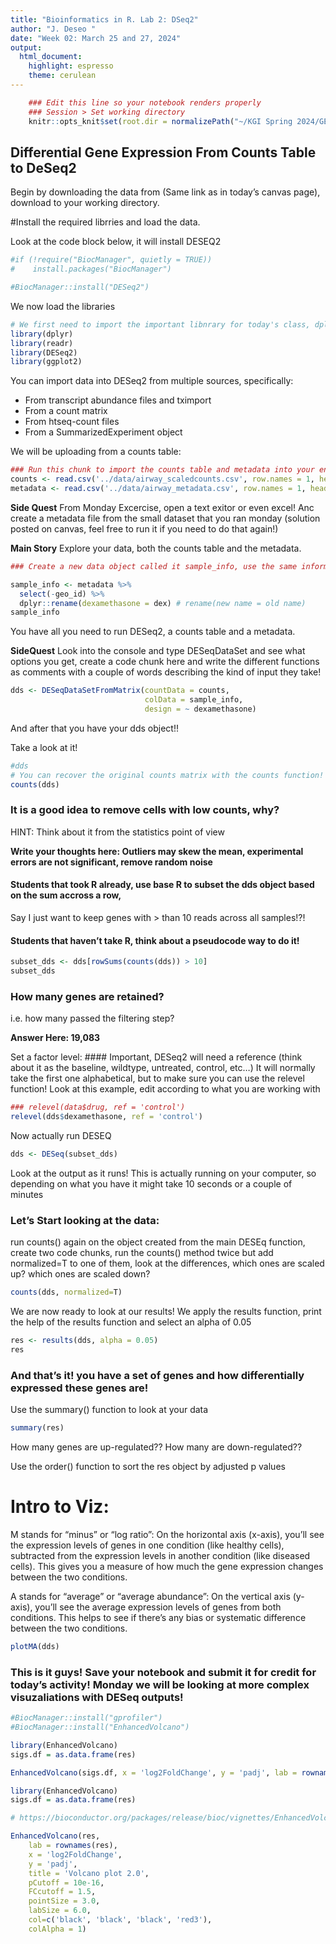 ---
title: "Bioinformatics in R. Lab 2: DSeq2"
author: "J. Deseo "
date: "Week 02: March 25 and 27, 2024"
output: 
  html_document: 
    highlight: espresso
    theme: cerulean
---

```{r setup}
    ### Edit this line so your notebook renders properly
    ### Session > Set working directory
    knitr::opts_knit$set(root.dir = normalizePath("~/KGI Spring 2024/GENE 5130 - Bioinformatics in R/R files")) 
```

## Differential Gene Expression From Counts Table to DeSeq2
Begin by downloading the data from (Same link as in today's canvas page), download to your working directory.

#Install the required librries and load the data.

Look at the code block below, it will install DESEQ2
```{r}
#if (!require("BiocManager", quietly = TRUE))
#    install.packages("BiocManager")

#BiocManager::install("DESeq2")
```

We now load the libraries
```{r message=FALSE, warning=FALSE, paged.print=FALSE, results="hide"}
# We first need to import the important libnrary for today's class, dplyr
library(dplyr)
library(readr)
library(DESeq2)
library(ggplot2)

```
You can import data into DESeq2 from multiple sources, specifically:

- From transcript abundance files and tximport
- From a count matrix
- From htseq-count files
- From a SummarizedExperiment object

We will be uploading from a counts table:
```{r}
### Run this chunk to import the counts table and metadata into your environment.
counts <- read.csv('../data/airway_scaledcounts.csv', row.names = 1, header = TRUE)
metadata <- read.csv('../data/airway_metadata.csv', row.names = 1, header = TRUE)
```

**Side Quest** From Monday Excercise, open a text exitor or even excel! Anc create a metadata file from the small dataset that you ran monday (solution posted on canvas, feel free to run it if you need to do that again!)

**Main Story** Explore your data, both the counts table and the metadata.

```{r}
### Create a new data object called it sample_info, use the same information as metadata but remove the GEO_ID Column, and change the name from dex to dexamethasone in the header, show your code here

sample_info <- metadata %>%
  select(-geo_id) %>%
  dplyr::rename(dexamethasone = dex) # rename(new name = old name)
sample_info

```

You have all you need to run DESeq2, a counts table and a metadata. 

**SideQuest** Look into the console and type DESeqDataSet and see what options you get, create a code chunk here and write the different functions as comments with a couple of words describing the kind of input they take!


```{r}
dds <- DESeqDataSetFromMatrix(countData = counts, 
                              colData = sample_info,
                              design = ~ dexamethasone)
```

And after that you have your dds object!!

Take a look at it!

```{r}

#dds
# You can recover the original counts matrix with the counts function! The code below prints the columns
counts(dds)
```

### It is a good idea to remove cells with low counts, why?
HINT: Think about it from the statistics point of view

**Write your thoughts here: Outliers may skew the mean, experimental errors are not significant, remove random noise**

#### Students that took R already, use base R to subset the  dds object based on the sum accross a row, 
Say I just want to keep genes with > than 10 reads across all samples!?!

#### Students that haven't take R, think about a pseudocode way to do it!
```{r}
subset_dds <- dds[rowSums(counts(dds)) > 10] 
subset_dds

```

### How many genes are retained? 
i.e. how many passed the filtering step?

**Answer Here: 19,083**

Set a factor level:
#### Important, DESeq2 will need a reference (think about it as the baseline, wildtype, untreated, control, etc...)
It will normally take the first one alphabetical, but to make sure you can use the relevel function! Look at this example, edit according to what you are working with
```{r}
### relevel(data$drug, ref = 'control')
relevel(dds$dexamethasone, ref = 'control')
```

Now actually run DESEQ

```{r}
dds <- DESeq(subset_dds)
```

Look at the output as it runs! This is actually running on your computer, so depending on what you have it might take 10 seconds or a couple of minutes

### Let's Start looking at the data:
run counts() again on the object created from the main DESEq function, create two code chunks, run the counts() method twice but add normalized=T to one of them, look at the differences, which ones are scaled up? which ones are scaled down?
```{r}
counts(dds, normalized=T)
```

We are now ready to look at our results! We apply the results function, print the help of the results function and select an alpha of 0.05
```{r}
res <- results(dds, alpha = 0.05)
res
```
### And that's it! you have a set of genes and how differentially expressed these genes are!
Use the summary() function to look at your data 
```{r}
summary(res)
```

How many genes are up-regulated?? How many are down-regulated??

Use the order() function to sort the res object by adjusted p values

# Intro to Viz:

M stands for "minus" or "log ratio": On the horizontal axis (x-axis), you'll see the expression levels of genes in one condition (like healthy cells), subtracted from the expression levels in another condition (like diseased cells). This gives you a measure of how much the gene expression changes between the two conditions.

A stands for "average" or "average abundance": On the vertical axis (y-axis), you'll see the average expression levels of genes from both conditions. This helps to see if there's any bias or systematic difference between the two conditions.

```{r}
plotMA(dds)
```

### This is it guys! Save your notebook and submit it for credit for today's activity! Monday we will be looking at more complex visuzaliations with DESeq outputs!

```{r}
#BiocManager::install("gprofiler")
#BiocManager::install("EnhancedVolcano")
```

```{r}
library(EnhancedVolcano)
sigs.df = as.data.frame(res)

EnhancedVolcano(sigs.df, x = 'log2FoldChange', y = 'padj', lab = rownames(sigs.df))
```

```{r}
library(EnhancedVolcano)
sigs.df = as.data.frame(res)

# https://bioconductor.org/packages/release/bioc/vignettes/EnhancedVolcano/inst/doc/EnhancedVolcano.html

EnhancedVolcano(res,
    lab = rownames(res),
    x = 'log2FoldChange',
    y = 'padj',
    title = 'Volcano plot 2.0',
    pCutoff = 10e-16,
    FCcutoff = 1.5,
    pointSize = 3.0,
    labSize = 6.0,
    col=c('black', 'black', 'black', 'red3'),
    colAlpha = 1)
```
